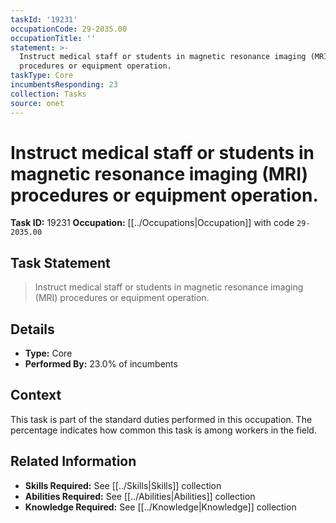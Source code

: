 ```yaml
---
taskId: '19231'
occupationCode: 29-2035.00
occupationTitle: ''
statement: >-
  Instruct medical staff or students in magnetic resonance imaging (MRI)
  procedures or equipment operation.
taskType: Core
incumbentsResponding: 23
collection: Tasks
source: onet
---
```

# Instruct medical staff or students in magnetic resonance imaging (MRI) procedures or equipment operation.

**Task ID:** 19231
**Occupation:** [[../Occupations|Occupation]] with code `29-2035.00`

## Task Statement

> Instruct medical staff or students in magnetic resonance imaging (MRI) procedures or equipment operation.

## Details

- **Type:** Core
- **Performed By:** 23.0% of incumbents

## Context

This task is part of the standard duties performed in this occupation. The percentage indicates how common this task is among workers in the field.

## Related Information

- **Skills Required:** See [[../Skills|Skills]] collection
- **Abilities Required:** See [[../Abilities|Abilities]] collection
- **Knowledge Required:** See [[../Knowledge|Knowledge]] collection

